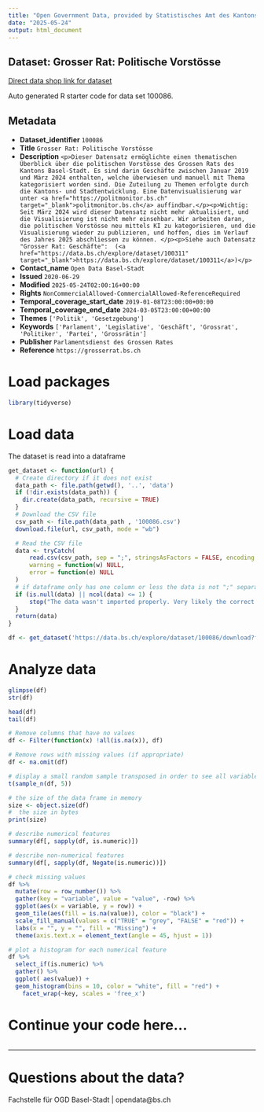 ```yaml
---
title: "Open Government Data, provided by Statistisches Amt des Kantons Basel-Stadt - Fachstelle OGD"
date: "2025-05-24"
output: html_document
---
```


## Dataset: Grosser Rat: Politische Vorstösse

[Direct data shop link for dataset](https://data.bs.ch/explore/dataset/100086)

Auto generated R starter code for data set 100086.

## Metadata

- **Dataset_identifier** `100086`
- **Title** `Grosser Rat: Politische Vorstösse`
- **Description** `<p>Dieser Datensatz ermöglichte einen thematischen Überblick über die politischen Vorstösse des Grossen Rats des Kantons Basel-Stadt. Es sind darin Geschäfte zwischen Januar 2019 und März 2024 enthalten, welche überwiesen und manuell mit Thema kategorisiert worden sind. Die Zuteilung zu Themen erfolgte durch die Kantons- und Stadtentwicklung. Eine Datenvisualisierung war unter <a href="https://politmonitor.bs.ch" target="_blank">politmonitor.bs.ch</a> auffindbar.</p><p>Wichtig: Seit März 2024 wird dieser Datensatz nicht mehr aktualisiert, und die Visualisierung ist nicht mehr einsehbar. Wir arbeiten daran, die politischen Vorstösse neu mittels KI zu kategorisieren, und die Visualisierung wieder zu publizieren, und hoffen, dies im Verlauf des Jahres 2025 abschliessen zu können. </p><p>Siehe auch Datensatz "Grosser Rat: Geschäfte":  (<a href="https://data.bs.ch/explore/dataset/100311" target="_blank">https://data.bs.ch/explore/dataset/100311</a>)</p>`
- **Contact_name** `Open Data Basel-Stadt`
- **Issued** `2020-06-29`
- **Modified** `2025-05-24T02:00:16+00:00`
- **Rights** `NonCommercialAllowed-CommercialAllowed-ReferenceRequired`
- **Temporal_coverage_start_date** `2019-01-08T23:00:00+00:00`
- **Temporal_coverage_end_date** `2024-03-05T23:00:00+00:00`
- **Themes** `['Politik', 'Gesetzgebung']`
- **Keywords** `['Parlament', 'Legislative', 'Geschäft', 'Grossrat', 'Politiker', 'Partei', 'Grossrätin']`
- **Publisher** `Parlamentsdienst des Grossen Rates`
- **Reference** `https://grosserrat.bs.ch`


# Load packages

```r

library(tidyverse)
```

# Load data

The dataset is read into a dataframe

```r
get_dataset <- function(url) {
  # Create directory if it does not exist
  data_path <- file.path(getwd(), '..', 'data')
  if (!dir.exists(data_path)) {
    dir.create(data_path, recursive = TRUE)
  }
  # Download the CSV file
  csv_path <- file.path(data_path , '100086.csv')
  download.file(url, csv_path, mode = "wb")

  # Read the CSV file
  data <- tryCatch(
      read.csv(csv_path, sep = ";", stringsAsFactors = FALSE, encoding = "UTF-8"),
      warning = function(w) NULL,
      error = function(e) NULL
  )
  # if dataframe only has one column or less the data is not ";" separated
  if (is.null(data) || ncol(data) <= 1) {
      stop("The data wasn't imported properly. Very likely the correct separator couldn't be found.\nPlease check the dataset manually and adjust the code.")
  }
  return(data)
}
```

```r

df <- get_dataset('https://data.bs.ch/explore/dataset/100086/download?format=csv&timezone=Europe%2FZurich')

```

# Analyze data

```r

glimpse(df)
str(df)

head(df)
tail(df)

```

```r
# Remove columns that have no values
df <- Filter(function(x) !all(is.na(x)), df)

# Remove rows with missing values (if appropriate)
df <- na.omit(df)
```

```r
# display a small random sample transposed in order to see all variables
t(sample_n(df, 5))
```

```r
# the size of the data frame in memory
size <- object.size(df)
#  the size in bytes
print(size)
```

```r
# describe numerical features
summary(df[, sapply(df, is.numeric)])
```

```r
# describe non-numerical features
summary(df[, sapply(df, Negate(is.numeric))])
```

```r
# check missing values
df %>%
  mutate(row = row_number()) %>%
  gather(key = "variable", value = "value", -row) %>%
  ggplot(aes(x = variable, y = row)) +
  geom_tile(aes(fill = is.na(value)), color = "black") +
  scale_fill_manual(values = c("TRUE" = "grey", "FALSE" = "red")) +
  labs(x = "", y = "", fill = "Missing") +
  theme(axis.text.x = element_text(angle = 45, hjust = 1))
```

```r
# plot a histogram for each numerical feature
df %>%
  select_if(is.numeric) %>%
  gather() %>%
  ggplot( aes(value)) +
  geom_histogram(bins = 10, color = "white", fill = "red") +
    facet_wrap(~key, scales = 'free_x')
```

# Continue your code here...

```r

```
------------------------------------------------------------------------

# Questions about the data?

Fachstelle für OGD Basel-Stadt | opendata@bs.ch
